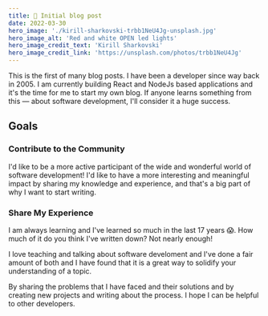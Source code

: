 ```yaml
---
title: 🚀 Initial blog post
date: 2022-03-30
hero_image: './kirill-sharkovski-trbb1NeU4Jg-unsplash.jpg'
hero_image_alt: 'Red and white OPEN led lights'
hero_image_credit_text: 'Kirill Sharkovski'
hero_image_credit_link: 'https://unsplash.com/photos/trbb1NeU4Jg'
---
```


This is the first of many blog posts. I have been a developer since way back in 2005. I am currently building React and NodeJs based applications and it's the time for me to start my own blog. If anyone learns something from this — about software development, I'll consider it a huge success.

## Goals

### Contribute to the Community

I'd like to be a more active participant of the wide and wonderful world of software development! I'd like to have a more interesting and meaningful impact by sharing my knowledge and experience, and that's a big part of why I want to start writing.

### Share My Experience

I am always learning and I've learned so much in the last 17 years 😱. How much of it do you think I've written down? Not nearly enough!

I love teaching and talking about software develoment and I've done a fair amount of both and I have found that it is a great way to solidify your understanding of a topic.

By sharing the problems that I have faced and their solutions and by creating new projects and writing about the process. I hope I can be helpful to other developers.
